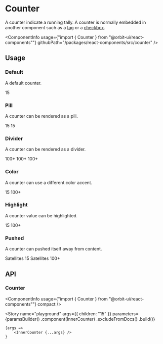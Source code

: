 
<Meta
    title="Components/Counter"
    id="counter"
/>

# Counter

A counter indicate a running tally. A counter is normally embedded in another component such as a [tag](?path=/docs/tag--default-story) or a [checkbox](?path=/docs/checkbox--default-story).

<ComponentInfo
    usage={"import { Counter } from \"@orbit-ui/react-components\""}
    githubPath="/packages/react-components/src/counter"
/>

## Usage

### Default

A default counter.

<Canvas>
    <Story name="default">
        <Counter>15</Counter>
    </Story>
</Canvas>

### Pill

A counter can be rendered as a pill.

<Canvas>
    <Story name="pill">
        <Inline verticalAlign="end">
            <Counter size="sm">15</Counter>
            <Counter>15</Counter>
        </Inline>
    </Story>
</Canvas>

### Divider

A counter can be rendered as a divider.

<Canvas>
    <Story name="divider">
        <Inline verticalAlign="end">
            <Counter size="sm" variant="divider">100+</Counter>
            <Counter variant="divider">100+</Counter>
            <Text size="lg">
                <Counter size="inherit" variant="divider">100+</Counter>
            </Text>
        </Inline>
    </Story>
</Canvas>

### Color

A counter can use a different color accent.

<Canvas>
    <Story name="color">
        <Inline verticalAlign="center">
            <Counter color="light">15</Counter>
            <Counter color="light" variant="divider">100+</Counter>
        </Inline>
    </Story>
</Canvas>

### Highlight

A counter value can be highlighted.

<Canvas>
    <Story name="highlight">
        <Inline verticalAlign="center">
            <Counter highlight color="light">15</Counter>
            <Counter highlight color="light" variant="divider">100+</Counter>
        </Inline>
    </Story>
</Canvas>

### Pushed

A counter can pushed itself away from content.

<Canvas>
    <Story name="pushed">
        <Inline verticalAlign="center">
            <Box className="flex">
                Satellites <Counter pushed color="light">15</Counter>
            </Box>
            <Box className="flex">
                Satellites <Counter pushed color="light" variant="divider">100+</Counter>
            </Box>
        </Inline>
    </Story>
</Canvas>

## API

### Counter

<ComponentInfo
    usage={"import { Counter } from \"@orbit-ui/react-components\""}
    compact
/>

<ArgsTable of={InnerCounter} />

<Story
    name="playground"
    args={{
        children: "15"
    }}
    parameters={paramsBuilder()
        .component(InnerCounter)
        .excludeFromDocs()
        .build()}
>
    {args =>
        <InnerCounter {...args} />
    }
</Story>

